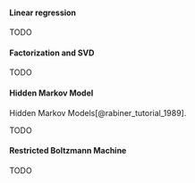 #### Linear regression

TODO

#### Factorization and SVD

TODO

#### Hidden Markov Model

Hidden Markov Models[@rabiner_tutorial_1989].

TODO

#### Restricted Boltzmann Machine

TODO

